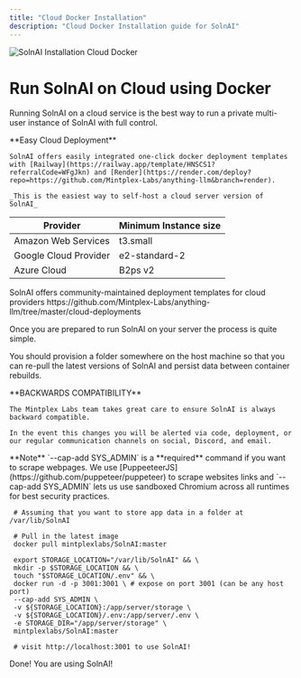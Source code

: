 ```yaml
---
title: "Cloud Docker Installation"
description: "Cloud Docker Installation guide for SolnAI"
---
```



<Image
  src="/images/getting-started/installation/cloud-docker/header-image.png"
  height={1080}
  width={1920}
  quality={100}
  alt="SolnAI Installation Cloud Docker"
/>

# Run SolnAI on Cloud using Docker

Running SolnAI on a cloud service is the best way to run a private multi-user instance of SolnAI with full control.

<Callout type="info" emoji="💡">
  **Easy Cloud Deployment**

    SolnAI offers easily integrated one-click docker deployment templates with [Railway](https://railway.app/template/HNSCS1?referralCode=WFgJkn) and [Render](https://render.com/deploy?repo=https://github.com/Mintplex-Labs/anything-llm&branch=render).

    _This is the easiest way to self-host a cloud server version of SolnAI_

</Callout>

| Provider              | Minimum Instance size |
| --------------------- | --------------------- |
| Amazon Web Services   | t3.small              |
| Google Cloud Provider | e2-standard-2         |
| Azure Cloud           | B2ps v2               |

<Callout type="info" emoji="💡">
  SolnAI offers community-maintained deployment templates for cloud
  providers
  https://github.com/Mintplex-Labs/anything-llm/tree/master/cloud-deployments
</Callout>

Once you are prepared to run SolnAI on your server the process is quite simple.

You should provision a folder somewhere on the host machine so that you can re-pull the latest versions of SolnAI and persist data between container rebuilds.

<Callout type="warning" emoji="⚠️">
  **BACKWARDS COMPATIBILITY**

    The Mintplex Labs team takes great care to ensure SolnAI is always backward compatible.

    In the event this changes you will be alerted via code, deployment, or our regular communication channels on social, Discord, and email.

</Callout>

<Callout type="info" emoji="️💡">
  **Note** `--cap-add SYS_ADMIN` is a **required** command if you want to scrape
  webpages. We use [PuppeeteerJS](https://github.com/puppeteer/puppeteer) to
  scrape websites links and `--cap-add SYS_ADMIN` lets us use sandboxed Chromium
  across all runtimes for best security practices.
</Callout>

```shell copy showLineNumbers
 # Assuming that you want to store app data in a folder at /var/lib/SolnAI

 # Pull in the latest image
 docker pull mintplexlabs/SolnAI:master

 export STORAGE_LOCATION="/var/lib/SolnAI" && \
 mkdir -p $STORAGE_LOCATION && \
 touch "$STORAGE_LOCATION/.env" && \
 docker run -d -p 3001:3001 \ # expose on port 3001 (can be any host port)
 --cap-add SYS_ADMIN \
 -v ${STORAGE_LOCATION}:/app/server/storage \
 -v ${STORAGE_LOCATION}/.env:/app/server/.env \
 -e STORAGE_DIR="/app/server/storage" \
 mintplexlabs/SolnAI:master

 # visit http://localhost:3001 to use SolnAI!
```

Done! You are using SolnAI!
